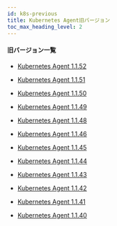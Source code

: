 ```yaml
---
id: k8s-previous
title: Kubernetes Agent旧バージョン
toc_max_heading_level: 2
---
```



#### 旧バージョン一覧

-   [Kubernetes Agent 1.1.52](k8s-1.1.52)

-   [Kubernetes Agent 1.1.51](k8s-1.1.51)

-   [Kubernetes Agent 1.1.50](k8s-1.1.50)

-   [Kubernetes Agent 1.1.49](k8s-1.1.49)

-   [Kubernetes Agent 1.1.48](k8s-1.1.48)

-   [Kubernetes Agent 1.1.46](k8s-1.1.46)

-   [Kubernetes Agent 1.1.45](k8s-1.1.45)

-   [Kubernetes Agent 1.1.44](k8s-1.1.44)

-   [Kubernetes Agent 1.1.43](k8s-1.1.43)

-   [Kubernetes Agent 1.1.42](k8s-1.1.42)

-   [Kubernetes Agent 1.1.41](k8s-1.1.41)

-   [Kubernetes Agent 1.1.40](k8s-1.1.40)
